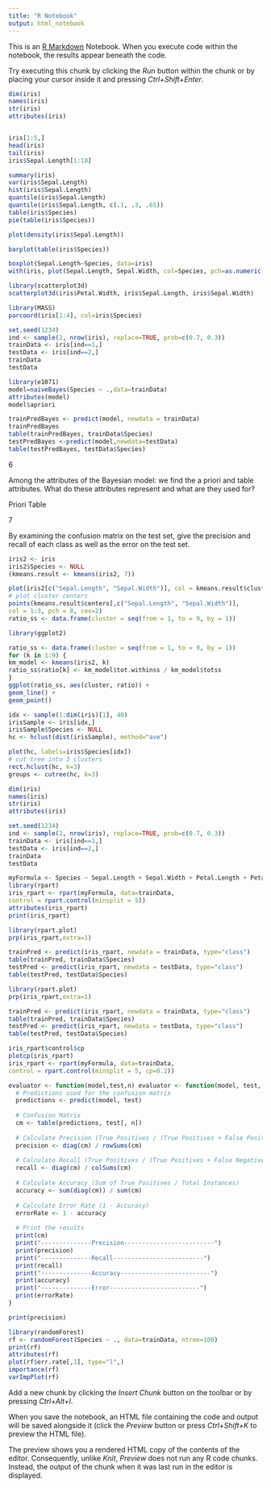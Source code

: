---
title: "R Notebook"
output: html_notebook
---

This is an [R Markdown](http://rmarkdown.rstudio.com) Notebook. When you execute code within the notebook, the results appear beneath the code. 

Try executing this chunk by clicking the *Run* button within the chunk or by placing your cursor inside it and pressing *Ctrl+Shift+Enter*. 

```{r}
dim(iris)
names(iris)
str(iris)
attributes(iris)



```

```{r}
iris[1:5,]
head(iris)
tail(iris)
iris$Sepal.Length[1:10]
```
```{r}
summary(iris)
var(iris$Sepal.Length)
hist(iris$Sepal.Length)
quantile(iris$Sepal.Length)
quantile(iris$Sepal.Length, c(.1, .3, .65))
table(iris$Species)
pie(table(iris$Species))
```
```{r}
plot(density(iris$Sepal.Length))

barplot(table(iris$Species))

boxplot(Sepal.Length~Species, data=iris)
with(iris, plot(Sepal.Length, Sepal.Width, col=Species, pch=as.numeric(Species)))

library(scatterplot3d)
scatterplot3d(iris$Petal.Width, iris$Sepal.Length, iris$Sepal.Width)

library(MASS)
parcoord(iris[1:4], col=iris$Species)
```
```{r}
set.seed(1234)
ind <- sample(2, nrow(iris), replace=TRUE, prob=c(0.7, 0.3))
trainData <- iris[ind==1,]
testData <- iris[ind==2,]
trainData
testData
```
```{r}
library(e1071)
model=naiveBayes(Species ~ .,data=trainData)
attributes(model)
model$apriori

```
```{r}
trainPredBayes <- predict(model, newdata = trainData)
trainPredBayes
table(trainPredBayes, trainData$Species)
testPredBayes <-predict(model,newdata=testData)
table(testPredBayes, testData$Species)

```
6 

Among the attributes of the Bayesian model: we find the
a priori and table attributes. What do these attributes represent and what are they used for?

Priori
Table

7

By examining the confusion matrix on the test set,
give the precision and recall of each class as well as the error on the test set.



```{r}
iris2 <- iris
iris2$Species <- NULL
(kmeans.result <- kmeans(iris2, 7))

plot(iris2[c("Sepal.Length", "Sepal.Width")], col = kmeans.result$cluster)
# plot cluster centers
points(kmeans.result$centers[,c("Sepal.Length", "Sepal.Width")],
col = 1:3, pch = 8, cex=2)
ratio_ss <- data.frame(cluster = seq(from = 1, to = 9, by = 1))


```
```{r}
library(ggplot2)

ratio_ss <- data.frame(cluster = seq(from = 1, to = 9, by = 1))
for (k in 1:9) {
km_model <- kmeans(iris2, k)
ratio_ss$ratio[k] <- km_model$tot.withinss / km_model$totss
}
ggplot(ratio_ss, aes(cluster, ratio)) +
geom_line() +
geom_point()
```
```{r}
idx <- sample(1:dim(iris)[1], 40)
irisSample <- iris[idx,]
irisSample$Species <- NULL
hc <- hclust(dist(irisSample), method="ave")

plot(hc, labels=iris$Species[idx])
# cut tree into 3 clusters
rect.hclust(hc, k=3)
groups <- cutree(hc, k=3)

```




```{r}
dim(iris)
names(iris)
str(iris)
attributes(iris)

set.seed(1234)
ind <- sample(2, nrow(iris), replace=TRUE, prob=c(0.7, 0.3))
trainData <- iris[ind==1,]
testData <- iris[ind==2,]
trainData
testData

myFormula <- Species ~ Sepal.Length + Sepal.Width + Petal.Length + Petal.Width
library(rpart)
iris_rpart <- rpart(myFormula, data=trainData,
control = rpart.control(minsplit = 5))
attributes(iris_rpart)
print(iris_rpart)

library(rpart.plot)
prp(iris_rpart,extra=1)

trainPred <- predict(iris_rpart, newdata = trainData, type="class")
table(trainPred, trainData$Species)
testPred <- predict(iris_rpart, newdata = testData, type="class")
table(testPred, testData$Species)

library(rpart.plot)
prp(iris_rpart,extra=1)

trainPred <- predict(iris_rpart, newdata = trainData, type="class")
table(trainPred, trainData$Species)
testPred <- predict(iris_rpart, newdata = testData, type="class")
table(testPred, testData$Species)
```
```{r}
iris_rpart$control$cp
plotcp(iris_rpart)
iris_rpart <- rpart(myFormula, data=trainData,
control = rpart.control(minsplit = 5, cp=0.2))

```
```{r}
evaluator <- function(model,test,n) evaluator <- function(model, test, n) {
  # Predictions used for the confusion matrix   
  predictions <- predict(model, test)
  
  # Confusion Matrix   
  cm <- table(predictions, test[, n])
  
  # Calculate Precision (True Positives / (True Positives + False Positives))  
  precision <- diag(cm) / rowSums(cm)
  
  # Calculate Recall (True Positives / (True Positives + False Negatives))  
  recall <- diag(cm) / colSums(cm)
  
  # Calculate Accuracy (Sum of True Positives / Total Instances)  
  accuracy <- sum(diag(cm)) / sum(cm)
  
  # Calculate Error Rate (1 - Accuracy)
  errorRate <- 1 - accuracy
  
  # Print the results
  print(cm)
  print("--------------Precision-------------------------")
  print(precision)
  print("--------------Recall-------------------------")
  print(recall)
  print("--------------Accuracy-------------------------")
  print(accuracy)
  print("--------------Error-------------------------")
  print(errorRate)
}

```
```{r}
print(precision)
```


```{r}
library(randomForest)
rf <- randomForest(Species ~ ., data=trainData, ntree=100)
print(rf)
attributes(rf)
plot(rf$err.rate[,1], type="l",)
importance(rf)
varImpPlot(rf)
```



Add a new chunk by clicking the *Insert Chunk* button on the toolbar or by pressing *Ctrl+Alt+I*.

When you save the notebook, an HTML file containing the code and output will be saved alongside it (click the *Preview* button or press *Ctrl+Shift+K* to preview the HTML file).

The preview shows you a rendered HTML copy of the contents of the editor. Consequently, unlike *Knit*, *Preview* does not run any R code chunks. Instead, the output of the chunk when it was last run in the editor is displayed.
